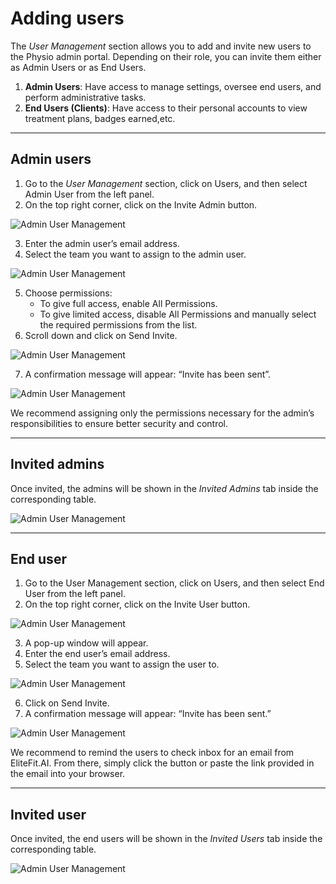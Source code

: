 
# Adding users

The *User Management* section allows you to add and invite new users to the Physio admin portal. Depending on their role, you can invite them either as Admin Users or as End Users. 
1. **Admin Users**: Have access to manage settings, oversee end users, and perform administrative tasks.
2. **End Users (Clients)**: Have access to their personal accounts to view treatment plans, badges earned,etc.

---

## Admin users
1. Go to the *User Management* section, click on Users, and then select Admin User from the left panel.
2. On the top right corner, click on the Invite Admin button.

![Admin User Management](/img/UserMan2.webp)

3. Enter the admin user’s email address.
4. Select the team you want to assign to the admin user.

![Admin User Management](/img/UserMan3.webp)

5. Choose permissions:
   - To give full access, enable All Permissions.
   - To give limited access, disable All Permissions and manually select the required permissions from the list.
6. Scroll down and click on Send Invite.

![Admin User Management](/img/UserMan4.webp)

7. A confirmation message will appear: “Invite has been sent”.

![Admin User Management](/img/UserMan5.webp)

<Admonition type="tip" title="Admin Permissions">
  We recommend assigning only the permissions necessary for the admin’s responsibilities to ensure better security and control.
</Admonition>

---

## Invited admins

Once invited, the admins will be shown in the *Invited Admins* tab inside the corresponding table.

![Admin User Management](/img/UserMan12.webp)

---

## End user
1. Go to the User Management section, click on Users, and then select End User from the left panel.
2. On the top right corner, click on the Invite User button.

![Admin User Management](/img/UserMan6.webp)

3. A pop-up window will appear.
4. Enter the end user’s email address.
5. Select the team you want to assign the user to.

![Admin User Management](/img/UserMan7.webp)

6. Click on Send Invite.
7. A confirmation message will appear: “Invite has been sent.”

![Admin User Management](/img/UserMan8.webp)


<Admonition type="tip" title="Reminder to users">
  We recommend to remind the users to check inbox for an email from EliteFit.AI. From there, simply click the button or paste the link provided in the email into your browser.
</Admonition>

---

## Invited user

Once invited, the end users will be shown in the *Invited Users* tab inside the corresponding table.

![Admin User Management](/img/UserMan11.webp)